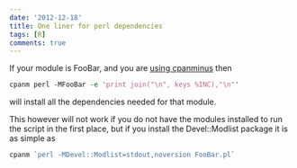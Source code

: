 ```yaml
---
date: '2012-12-18'
title: One liner for perl dependencies
tags: [R]
comments: true
---
```


If your module is FooBar, and you are [using cpanminus](http://jimhester.com/post/setting-up-a-local-cpan-using-cpanminus-without-root-access) then

```perl
cpanm perl -MFooBar -e 'print join("\n", keys %INC),"\n"'
```

will install all the dependencies needed for that module.

This however will not work if you do not have the modules installed to run the 
script in the first place, but if you install the Devel::Modlist package it is 
as simple as

```perl
cpanm `perl -MDevel::Modlist=stdout,noversion FooBar.pl`
```
